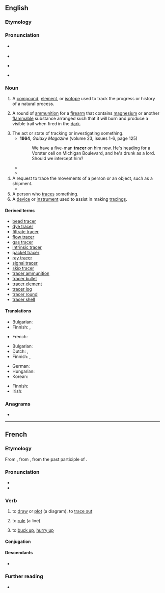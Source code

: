 {{also|Tracer|tračer}}
==English==

===Etymology===
{{suffix|en|trace|er}}

===Pronunciation===
* {{a|RP}} {{IPA|en|/ˈtɹeɪsə(ɹ)/|[ˈtʃɹeɪsə(ɹ)]}}
* {{audio|en|LL-Q1860 (eng)-Vealhurl-tracer.wav|Audio (Southern England)}}
* {{a|GA}} {{IPA|en|/ˈtɹeɪsɚ/|[ˈtʃɹeɪsɚ]}}
* {{rhymes|en|eɪsə(ɹ)|s=2}}

===Noun===
{{en-noun}}

# {{lb|en|chemistry}} A [[compound]], [[element]], or [[isotope]] used to track the progress or history of a natural process.
# A round of [[ammunition]] for a [[firearm]] that contains [[magnesium]] or another [[flammable]] substance arranged such that it will burn and produce a visible trail when fired in the [[dark]].
#: {{synonyms|en|tracer ammunition|tracer bullet}}
# The act or state of tracking or investigating something.
#* '''1964''', ''Galaxy Magazine'' (volume 23, issues 1-6, page 125)
#*: We have a five-man '''tracer''' on him now. He's heading for a Vorster cell on Michigan Boulevard, and he's drunk as a lord. Should we intercept him?
#* {{quote-book|en|year=2011 |title=Environment of Care Tracer Workbook |author=Joint Commission Resources  |page=5 |ISBN=159940611X|passage=A surveyor typically conducts a '''tracer''' on his or her own and later meets up with the rest of the team to discuss findings.}}
#* {{quote-song|en|year=2017|passage=Ain't never running but I'm a paper chasing<br/>They gon catch up to me, they gon need a pacer<br/>How they over-watching me without a '''tracer'''|url=https://genius.com/Cardcaptorxp-from-the-sewers-lyrics<!--CardCaptorXP himself transcribed-->|lyricist=CardCaptorXP|title=[https://soundcloud.com/xp-muzik/from-the-sewers From the Sewers]}}
# A request to trace the movements of a person or an object, such as a shipment.
#* {{quote-book|en|year=2010|author=Claire Gilbert|title=A Runway for a Dream|passage=The next morning when she awoke, she told Darcy what had happened, and Darcy agreed that she should go to the police and this time ask them if they could put a '''tracer''' on her incoming phone calls, just in case he called again.}}
# A person who [[trace]]s something.
# A [[device]] or [[instrument]] used to assist in making [[tracing]]s.

====Derived terms====
* [[bead tracer]]
* [[dye tracer]]
* [[filtrate tracer]]
* [[flow tracer]]
* [[gas tracer]]
* [[intrinsic tracer]]
* [[packet tracer]]
* [[ray tracer]]
* [[signal tracer]]
* [[skip tracer]]
* [[tracer ammunition]]
* [[tracer bullet]]
* [[tracer element]]
* [[tracer log]]
* [[tracer round]]
* [[tracer shell]]

====Translations====
{{trans-top|A chemical used to track the progress or history of a natural process}}
* Bulgarian: {{t|bg|белязан атом|m}}
* Finnish: {{t|fi|markkeri}}, {{t|fi|merkkiaine}}
{{trans-mid}}
* French: {{t+|fr|marqueur|m}}
{{trans-bottom}}

{{trans-top|A piece of ammunition for a firearm that contains magnesium or another flammable substance}}
* Bulgarian: {{t|bg|трасиращ куршум|m}}
* Dutch: {{t+|nl|tracer}}, {{t|nl|lichtspoormunitie}}
* Finnish: {{t|fi|valojuova-ammus}}, {{t|fi|valojuovaluoti}}
{{trans-mid}}
* German: {{t+|de|Leuchtspurmunition}}
* Hungarian: {{t|hu|fényjelző lőszer}}
* Korean: {{t+|ko|예광탄}}
{{trans-bottom}}

{{trans-top|The act of tracking or investigating something}}
{{trans-mid}}
{{trans-bottom}}

{{trans-top|A person who traces something}}
* Finnish: {{t+|fi|jäljittäjä}}
* Irish: {{t|ga|rianaí|m}}
{{trans-mid}}
{{trans-bottom}}

===Anagrams===
* {{anagrams|en|a=acerrt|Carter|Crater|arrect|carter|crater}}

----

==French==

===Etymology===
From {{inh|fr|fro|tracier}}, from {{inh|fr|VL.|*tractiō}}, from {{der|fr|la|tractum}} the past participle of {{m|la|trahō}}.

===Pronunciation===
* {{fr-IPA}}
* {{audio|fr|Fr-tracer.ogg|audio}}

===Verb===
{{fr-verb}}

# {{lb|fr|transitive}} to [[draw]] or [[plot]] (a diagram), to [[trace out]]
# {{lb|fr|transitive}} to [[rule]] (a line)
# {{lb|fr|informal}} to [[buck up]], [[hurry up]]

====Conjugation====
{{fr-conj-auto}}

====Descendants====
* {{desc|de|trassieren}}

===Further reading===
* {{R:TLFi}}